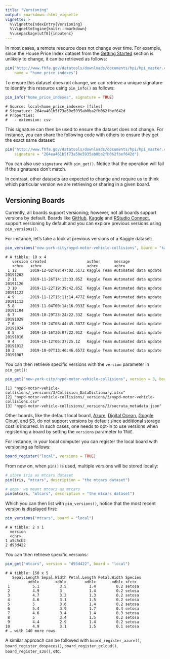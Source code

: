 ```yaml
---
title: "Versioning"
output: rmarkdown::html_vignette
vignette: >
  %\VignetteIndexEntry{Versioning}
  %\VignetteEngine{knitr::rmarkdown}
  %\usepackage[utf8]{inputenc}
---
```


In most cases, a remote resource does not change over time. For example, since the House Price Index dataset from the [Getting Started](pin-starting.html) section is unlikely to change, it can be retrieved as follows:

```r
pin("http://www.fhfa.gov/datatools/downloads/documents/hpi/hpi_master.csv",
    name = "home_price_indexes")
```

To ensure this dataset does not change, we can retrieve a unique signature to identify this resource using `pin_info()` as follows:

```r
pin_info("home_price_indexes", signature = TRUE)
```
```
# Source: local<home_price_indexes> [files]
# Signature: 264ea461b5f73a50e5935ab0ba2fb062fbef642d
# Properties:
#   - extension: csv
```

This signature can then be used to ensure the dataset does not change. For instance, you can share the following code with others to ensure they get the exact same dataset:

```r
pin("http://www.fhfa.gov/datatools/downloads/documents/hpi/hpi_master.csv",
    signature = "264ea461b5f73a50e5935ab0ba2fb062fbef642d")
```

You can also use `signature` with `pin_get()`. Notice that the operation will fail if the signatures don't match.

In contrast, other datasets are expected to change and require us to think which particular version we are retrieving or sharing in a given board.

## Versioning Boards

Currently, all boards support versioning; however, not all boards support versions by default. Boards like [GitHub](boards-github.html), [Kaggle](boards-kaggle.html) and [RStudio Connect](boards-rsconnect.html), support versioning by default and you can explore previous versions using `pin_versions()`.

For instance, let's take a look at previous versions of a Kaggle dataset:

```r
pin_versions("new-york-city/nypd-motor-vehicle-collisions", board = "kaggle")
```
```
# A tibble: 10 x 4
   version created                  author      message                       
   <chr>   <chr>                    <chr>       <chr>                         
 1 12      2019-12-02T08:47:02.517Z Kaggle Team Automated data update 20191202
 2 11      2019-11-26T14:13:33.05Z  Kaggle Team Automated data update 20191126
 3 10      2019-11-22T19:39:42.85Z  Kaggle Team Automated data update 20191122
 4 9       2019-11-12T15:11:14.477Z Kaggle Team Automated data update 20191112
 5 8       2019-11-04T00:14:16.933Z Kaggle Team Automated data update 20191104
 6 7       2019-10-29T23:24:22.33Z  Kaggle Team Automated data update 20191029
 7 6       2019-10-24T08:44:45.307Z Kaggle Team Automated data update 20191024
 8 5       2019-10-16T20:07:22.91Z  Kaggle Team Automated data update 20191016
 9 4       2019-10-12T06:37:25.1Z   Kaggle Team Automated data update 20191012
10 3       2019-10-07T13:46:46.657Z Kaggle Team Automated data update 20191007
```

You can then retrieve specific versions with the `version` parameter in `pin_get()`:

```r
pin_get("new-york-city/nypd-motor-vehicle-collisions", version = 3, board = "kaggle")
```
```
[1] "nypd-motor-vehicle-collisions/_versions/3/Collision_DataDictionary.xlsx"    
[2] "nypd-motor-vehicle-collisions/_versions/3/nypd-motor-vehicle-collisions.csv"
[3] "nypd-motor-vehicle-collisions/_versions/3/socrata_metadata.json" 
```

Other boards, like the default local board, [Azure](boards-azure), [Digital Ocean](boards-dospace.html), [Google Cloud](boards-gcloud.html), and [S3](boards-S3.html), do not support versions by default since additional storage cost is incurred. In such cases, one needs to opt-in to use versions when registering a board by setting the `versions` parameter to `TRUE`.

For instance, in your local computer you can register the local board with versioning as follows:

```r
board_register("local", versions = TRUE)
```

From now on, when `pin()` is used, multiple versions will be stored locally:

```r
# store iris as mtcars dataset
pin(iris, "mtcars", description = "the mtcars dataset")

# oops! we meant mtcars as mtcars
pin(mtcars, "mtcars", description = "the mtcars dataset")
```

Which you can then list with `pin_versions()`, notice that the most recent version is displayed first:

```r
pin_versions("mtcars", board = "local")
```
```
# A tibble: 2 x 1
  version
  <chr>  
1 a5c5cb2
2 d93d422
```

You can then retrieve specific versions:

```r
pin_get("mtcars", version = "d93d422", board = "local")
```
```
# A tibble: 150 x 5
   Sepal.Length Sepal.Width Petal.Length Petal.Width Species
          <dbl>       <dbl>        <dbl>       <dbl> <fct>  
 1          5.1         3.5          1.4         0.2 setosa 
 2          4.9         3            1.4         0.2 setosa 
 3          4.7         3.2          1.3         0.2 setosa 
 4          4.6         3.1          1.5         0.2 setosa 
 5          5           3.6          1.4         0.2 setosa 
 6          5.4         3.9          1.7         0.4 setosa 
 7          4.6         3.4          1.4         0.3 setosa 
 8          5           3.4          1.5         0.2 setosa 
 9          4.4         2.9          1.4         0.2 setosa 
10          4.9         3.1          1.5         0.1 setosa 
# … with 140 more rows
```

A similar approach can be followed with `board_register_azure()`, `board_register_dospaces()`, `board_register_gcloud()`, `board_register_s3s()`, etc.
